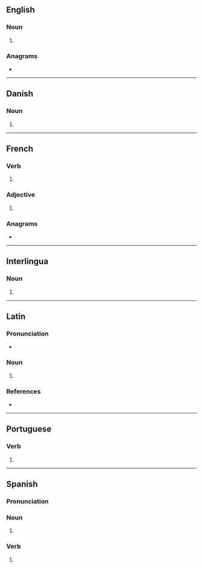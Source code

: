 {{also|murés|mûres|Mureș}}
==English==

===Noun===
{{head|en|noun form}}

# {{plural of|en|mure}}

===Anagrams===
* {{anagrams|en|a=emrsu|Esrum|Muser|Remus|Sumer|merus|murse|muser|resum|semur|serum}}

----

==Danish==

===Noun===
{{head|da|noun form|g=c}}

# {{inflection of|da|mur||indef|gen|p}}

----

==French==

===Verb===
{{head|fr|verb form}}

# {{inflection of|fr|murer||2|s|pres|ind//sub}}

===Adjective===
{{head|fr|adjective form}}

# {{alternative spelling of|fr|mûres}}

===Anagrams===
* {{anagrams|fr|a=emrsu|meurs|muser|sérum|Sumer}}

----

==Interlingua==

===Noun===
{{head|ia|noun form}}

# {{plural of|ia|mure}}

----

==Latin==

===Pronunciation===
* {{la-IPA|mūrēs}}

===Noun===
{{la-noun-form|mūrēs}}

# {{inflection of|la|mūs||nom//acc//voc|p}}

===References===
* {{R:du Cange}}

----

==Portuguese==

===Verb===
{{head|pt|verb form}}

# {{pt-verb form of|murar}}

----

==Spanish==

===Pronunciation===
{{es-pr}}

===Noun===
{{head|es|noun form|g=m-p}}

# {{plural of|es|mur}}

===Verb===
{{head|es|verb form}}

# {{es-verb form of|murar}}